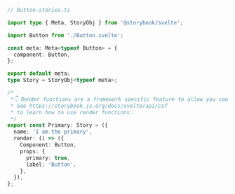 ```ts
// Button.stories.ts

import type { Meta, StoryObj } from '@storybook/svelte';

import Button from './Button.svelte';

const meta: Meta<typeof Button> = {
  component: Button,
};

export default meta;
type Story = StoryObj<typeof meta>;

/*
 *👇 Render functions are a framework specific feature to allow you control on how the component renders.
 * See https://storybook.js.org/docs/svelte/api/csf
 * to learn how to use render functions.
 */
export const Primary: Story = ({
  name: 'I am the primary',
  render: () => ({
    Component: Button,
    props: {
      primary: true,
      label: 'Button',
    },
  }),
};
```

